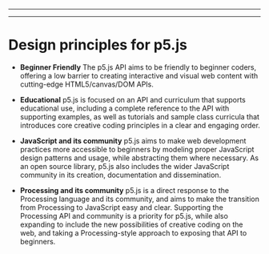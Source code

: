 
---

---
# Design principles for p5.js

- **Beginner Friendly** The p5.js API aims to be friendly to beginner coders, offering a low barrier to creating interactive and visual web content with cutting-edge HTML5/canvas/DOM APIs.

- **Educational** p5.js is focused on an API and curriculum that supports educational use, including a complete reference to the API with supporting examples, as well as tutorials and sample class curricula that introduces core creative coding principles in a clear and engaging order.

- **JavaScript and its community** p5.js aims to make web development practices more accessible to beginners by modeling proper JavaScript design patterns and usage, while abstracting them where necessary. As an open source library, p5.js also includes the wider JavaScript community in its creation, documentation and dissemination.

- **Processing and its community** p5.js is a direct response to the Processing language and its community, and aims to make the transition from Processing to JavaScript easy and clear.  Supporting the Processing API and community is a priority for p5.js, while also expanding to include the new possibilities of creative coding on the web, and taking a Processing-style approach to exposing that API to beginners.


